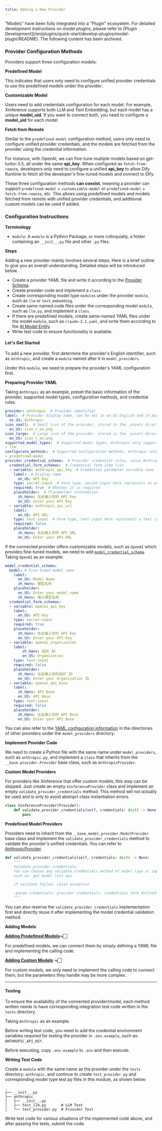 ```yaml
---
title: Adding a New Provider
---
```


<Warning>
    "Models" have been fully integrated into a "Plugin" ecosystem. For detailed development instructions on model plugins, please refer to [Plugin Development](/en/plugins/quick-start/develop-plugins/model-plugin/README). The following content has been archived.
</Warning>

### Provider Configuration Methods

Providers support three configuration models:

**Predefined Model**

This indicates that users only need to configure unified provider credentials to use the predefined models under the provider.

**Customizable Model**

Users need to add credentials configuration for each model. For example, Xinference supports both LLM and Text Embedding, but each model has a unique **model_uid**. If you want to connect both, you need to configure a **model_uid** for each model.

**Fetch from Remote**

Similar to the `predefined-model` configuration method, users only need to configure unified provider credentials, and the models are fetched from the provider using the credential information.

For instance, with OpenAI, we can fine-tune multiple models based on gpt-turbo-3.5, all under the same **api_key**. When configured as `fetch-from-remote`, developers only need to configure a unified **api_key** to allow Dify Runtime to fetch all the developer's fine-tuned models and connect to Dify.

These three configuration methods **can coexist**, meaning a provider can support `predefined-model` + `customizable-model` or `predefined-model` + `fetch-from-remote`, etc. This allows using predefined models and models fetched from remote with unified provider credentials, and additional custom models can be used if added.

### Configuration Instructions

**Terminology**

* `module`: A `module` is a Python Package, or more colloquially, a folder containing an `__init__.py` file and other `.py` files.

**Steps**

Adding a new provider mainly involves several steps. Here is a brief outline to give you an overall understanding. Detailed steps will be introduced below.

* Create a provider YAML file and write it according to the [Provider Schema](https://github.com/langgenius/dify/blob/main/api/core/model_runtime/docs/en_US/schema).
* Create provider code and implement a `class`.
* Create corresponding model type `modules` under the provider `module`, such as `llm` or `text_embedding`.
* Create same-named code files under the corresponding model `module`, such as `llm.py`, and implement a `class`.
* If there are predefined models, create same-named YAML files under the model `module`, such as `claude-2.1.yaml`, and write them according to the [AI Model Entity](https://github.com/langgenius/dify/blob/main/api/core/model_runtime/docs/en_US/schema.md#aimodelentity).
* Write test code to ensure functionality is available.

#### Let's Get Started

To add a new provider, first determine the provider's English identifier, such as `anthropic`, and create a `module` named after it in `model_providers`.

Under this `module`, we need to prepare the provider's YAML configuration first.

**Preparing Provider YAML**

Taking `Anthropic` as an example, preset the basic information of the provider, supported model types, configuration methods, and credential rules.

```YAML
provider: anthropic  # Provider identifier
label:  # Provider display name, can be set in en_US English and zh_Hans Chinese. If zh_Hans is not set, en_US will be used by default.
  en_US: Anthropic
icon_small:  # Small icon of the provider, stored in the _assets directory under the corresponding provider implementation directory, same language strategy as label
  en_US: icon_s_en.png
icon_large:  # Large icon of the provider, stored in the _assets directory under the corresponding provider implementation directory, same language strategy as label
  en_US: icon_l_en.png
supported_model_types:  # Supported model types, Anthropic only supports LLM
- llm
configurate_methods:  # Supported configuration methods, Anthropic only supports predefined models
- predefined-model
provider_credential_schema:  # Provider credential rules, since Anthropic only supports predefined models, unified provider credential rules need to be defined
  credential_form_schemas:  # Credential form item list
  - variable: anthropic_api_key  # Credential parameter variable name
    label:  # Display name
      en_US: API Key
    type: secret-input  # Form type, secret-input here represents an encrypted information input box, only displaying masked information when editing.
    required: true  # Whether it is required
    placeholder:  # PlaceHolder information
      zh_Hans: 在此输入你的 API Key
      en_US: Enter your API Key
  - variable: anthropic_api_url
    label:
      en_US: API URL
    type: text-input  # Form type, text-input here represents a text input box
    required: false
    placeholder:
      zh_Hans: 在此输入你的 API URL
      en_US: Enter your API URL
```

If the connected provider offers customizable models, such as `OpenAI` which provides fine-tuned models, we need to add [`model_credential_schema`](https://github.com/langgenius/dify/blob/main/api/core/model_runtime/docs/en_US/schema). Taking `OpenAI` as an example:

```yaml
model_credential_schema:
  model: # Fine-tuned model name
    label:
      en_US: Model Name
      zh_Hans: 模型名称
    placeholder:
      en_US: Enter your model name
      zh_Hans: 输入模型名称
  credential_form_schemas:
  - variable: openai_api_key
    label:
      en_US: API Key
    type: secret-input
    required: true
    placeholder:
      zh_Hans: 在此输入你的 API Key
      en_US: Enter your API Key
  - variable: openai_organization
    label:
        zh_Hans: 组织 ID
        en_US: Organization
    type: text-input
    required: false
    placeholder:
      zh_Hans: 在此输入你的组织 ID
      en_US: Enter your Organization ID
  - variable: openai_api_base
    label:
      zh_Hans: API Base
      en_US: API Base
    type: text-input
    required: false
    placeholder:
      zh_Hans: 在此输入你的 API Base
      en_US: Enter your API Base
```

You can also refer to the [YAML configuration information](https://github.com/langgenius/dify/blob/main/api/core/model_runtime/docs/en_US/schema) in the directories of other providers under the `model_providers` directory.

**Implement Provider Code**

We need to create a Python file with the same name under `model_providers`, such as `anthropic.py`, and implement a `class` that inherits from the `__base.provider.Provider` base class, such as `AnthropicProvider`.

**Custom Model Providers**

For providers like Xinference that offer custom models, this step can be skipped. Just create an empty `XinferenceProvider` class and implement an empty `validate_provider_credentials` method. This method will not actually be used and is only to avoid abstract class instantiation errors.

```python
class XinferenceProvider(Provider):
    def validate_provider_credentials(self, credentials: dict) -> None:
        pass
```

**Predefined Model Providers**

Providers need to inherit from the `__base.model_provider.ModelProvider` base class and implement the `validate_provider_credentials` method to validate the provider's unified credentials. You can refer to [AnthropicProvider](https://github.com/langgenius/dify/blob/main/api/core/model_runtime/model_providers/anthropic/anthropic.py).

```python
def validate_provider_credentials(self, credentials: dict) -> None:
    """
    Validate provider credentials
    You can choose any validate_credentials method of model type or implement validate method by yourself,
    such as: get model list api

    if validate failed, raise exception

    :param credentials: provider credentials, credentials form defined in `provider_credential_schema`.
    """
```

You can also reserve the `validate_provider_credentials` implementation first and directly reuse it after implementing the model credential validation method.

**Adding Models**

[**Adding Predefined Models**](/en-us/guides/model-configuration/predefined-model)**👈🏻**

For predefined models, we can connect them by simply defining a YAML file and implementing the calling code.

[**Adding Custom Models**](/en-us/guides/model-configuration/customizable-model) **👈🏻**

For custom models, we only need to implement the calling code to connect them, but the parameters they handle may be more complex.

***

#### Testing

To ensure the availability of the connected provider/model, each method written needs to have corresponding integration test code written in the `tests` directory.

Taking `Anthropic` as an example.

Before writing test code, you need to add the credential environment variables required for testing the provider in `.env.example`, such as: `ANTHROPIC_API_KEY`.

Before executing, copy `.env.example` to `.env` and then execute.

**Writing Test Code**

Create a `module` with the same name as the provider under the `tests` directory: `anthropic`, and continue to create `test_provider.py` and corresponding model type test py files in this module, as shown below:

```shell
.
├── __init__.py
├── anthropic
│   ├── __init__.py
│   ├── test_llm.py       # LLM Test
│   └── test_provider.py  # Provider Test
```

Write test code for various situations of the implemented code above, and after passing the tests, submit the code.
